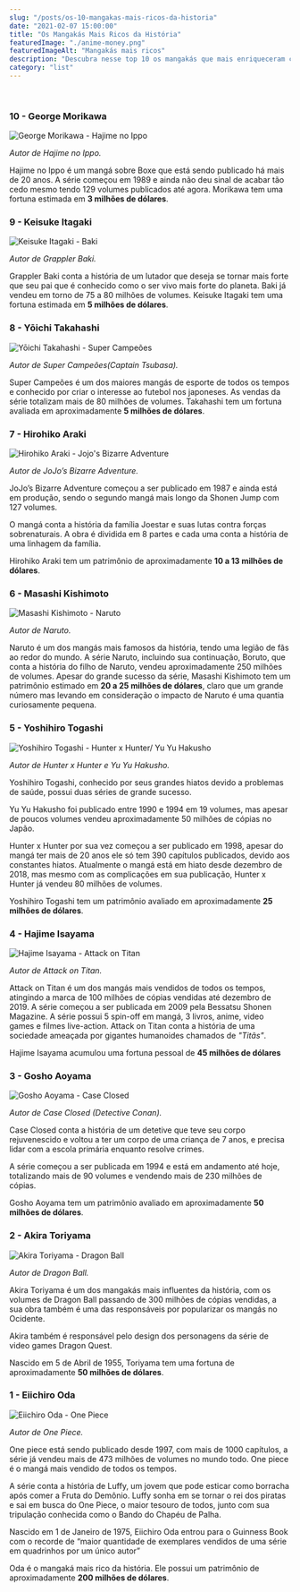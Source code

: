 ```yaml
---
slug: "/posts/os-10-mangakas-mais-ricos-da-historia"
date: "2021-02-07 15:00:00"
title: "Os Mangakás Mais Ricos da História"
featuredImage: "./anime-money.png"
featuredImageAlt: "Mangakás mais ricos"
description: "Descubra nesse top 10 os mangakás que mais enriqueceram com suas obras"
category: "list"
---
```


<br />

### 10 - George Morikawa

![George Morikawa - Hajime no Ippo](./George-Morikawa.png)

_Autor de Hajime no Ippo._

Hajime no Ippo é um mangá sobre Boxe que está sendo publicado há mais de 20 anos.
A série começou em 1989 e ainda não deu sinal de acabar tão cedo mesmo tendo 129 volumes publicados até agora.
Morikawa tem uma fortuna estimada em **3 milhões de dólares**.

### 9 - Keisuke Itagaki

![Keisuke Itagaki - Baki](./Keisuke-Itagaki.png)

_Autor de Grappler Baki._

Grappler Baki conta a história de um lutador que deseja se tornar mais forte que seu pai que é conhecido como o ser vivo mais forte do planeta.
Baki já vendeu em torno de 75 a 80 milhões de volumes.
Keisuke Itagaki tem uma fortuna estimada em **5 milhões de dólares**.

### 8 - Yōichi Takahashi

![Yōichi Takahashi - Super Campeões](./Yoichi-Takahashi.png)

_Autor de Super Campeões(Captain Tsubasa)._

Super Campeões é um dos maiores mangás de esporte de todos os tempos e conhecido por criar o interesse ao futebol nos japoneses.
As vendas da série totalizam mais de 80 milhões de volumes.
Takahashi tem um fortuna avaliada em aproximadamente **5 milhões de dólares**.

### 7 - Hirohiko Araki

![Hirohiko Araki - Jojo's Bizarre Adventure](./Hirohiko-Araki.png)

_Autor de JoJo’s Bizarre Adventure._

JoJo’s Bizarre Adventure começou a ser publicado em 1987 e ainda está em produção, sendo o segundo mangá mais longo da Shonen Jump com 127 volumes.

O mangá conta a história da família Joestar e suas lutas contra forças sobrenaturais.
A obra é dividida em 8 partes e cada uma conta a história de uma linhagem da família.

Hirohiko Araki tem um patrimônio de aproximadamente **10 a 13 milhões de dólares**.

### 6 - Masashi Kishimoto

![Masashi Kishimoto - Naruto](./Masashi-Kishimoto.png)

_Autor de Naruto._

Naruto é um dos mangás mais famosos da história, tendo uma legião de fãs ao redor do mundo.
A série Naruto, incluindo sua continuação, Boruto, que conta a história do filho de Naruto, vendeu aproximadamente 250 milhões de volumes.
Apesar do grande sucesso da série, Masashi Kishimoto tem um patrimônio estimado em **20 a 25 milhões de dólares**, claro que um grande número
mas levando em consideração o impacto de Naruto é uma quantia curiosamente pequena.

### 5 - Yoshihiro Togashi

![Yoshihiro Togashi - Hunter x Hunter/ Yu Yu Hakusho](./Yoshihiro-Togashi.png)

_Autor de Hunter x Hunter e Yu Yu Hakusho._

Yoshihiro Togashi, conhecido por seus grandes hiatos devido a problemas de saúde, possui duas séries de grande sucesso.

Yu Yu Hakusho foi publicado entre 1990 e 1994 em 19 volumes, mas apesar de poucos volumes vendeu aproximadamente 50 milhões de cópias no Japão.

Hunter x Hunter por sua vez começou a ser publicado em 1998, apesar do mangá ter mais de 20 anos ele só tem 390 capítulos publicados,
devido aos constantes hiatos. Atualmente o mangá está em hiato desde dezembro de 2018, mas mesmo com as complicações em sua publicação,
Hunter x Hunter já vendeu 80 milhões de volumes.

Yoshihiro Togashi tem um patrimônio avaliado em aproximadamente **25 milhões de dólares**.

### 4 - Hajime Isayama

![Hajime Isayama - Attack on Titan ](./Hajime-Isayama.png)

_Autor de Attack on Titan._

Attack on Titan é um dos mangás mais vendidos de todos os tempos, atingindo a marca de 100 milhões de cópias vendidas até dezembro de 2019.
A série começou a ser publicada em 2009 pela Bessatsu Shonen Magazine.
A série possui 5 spin-off em mangá, 3 livros, anime, video games e filmes live-action.
Attack on Titan conta a história de uma sociedade ameaçada por gigantes humanoides chamados de _"Titãs"_.

Hajime Isayama acumulou uma fortuna pessoal de **45 milhões de dólares**

### 3 - Gosho Aoyama

![Gosho Aoyama - Case Closed ](./Gosho-Aoyama.png)

_Autor de Case Closed (Detective Conan)._

Case Closed conta a história de um detetive que teve seu corpo rejuvenescido e voltou a ter um corpo de uma criança de 7 anos,
e precisa lidar com a escola primária enquanto resolve crimes.

A série começou a ser publicada em 1994 e está em andamento até hoje, totalizando mais de 90 volumes e vendendo mais de
230 milhões de cópias.

Gosho Aoyama tem um patrimônio avaliado em aproximadamente **50 milhões de dólares**.

### 2 - Akira Toriyama

![Akira Toriyama - Dragon Ball ](./Akira-Toriyama.png)

_Autor de Dragon Ball._

Akira Toriyama é um dos mangakás mais influentes da história, com os volumes de Dragon Ball passando de 300 milhões de cópias vendidas,
a sua obra também é uma das responsáveis por popularizar os mangás no Ocidente.

Akira também é responsável pelo design dos personagens da série de video games Dragon Quest.

Nascido em 5 de Abril de 1955, Toriyama tem uma fortuna de aproximadamente **50 milhões de dólares**.

### 1 - Eiichiro Oda

![Eiichiro Oda - One Piece ](./Eiichiro-Oda.png)

_Autor de One Piece._

One piece está sendo publicado desde 1997, com mais de 1000 capítulos, a série já vendeu mais de 473 milhões de volumes no mundo todo.
One piece é o mangá mais vendido de todos os tempos.

A série conta a história de Luffy, um jovem que pode esticar como borracha após comer a Fruta do Demônio. Luffy sonha em se tornar o rei dos piratas
e sai em busca do One Piece, o maior tesouro de todos, junto com sua tripulação conhecida como o Bando do Chapéu de Palha.

Nascido em 1 de Janeiro de 1975, Eiichiro Oda entrou para o Guinness Book com o recorde de
“maior quantidade de exemplares vendidos de uma série em quadrinhos por um único autor”

Oda é o mangaká mais rico da história. Ele possui um patrimônio de aproximadamente **200 milhões de dólares**.
